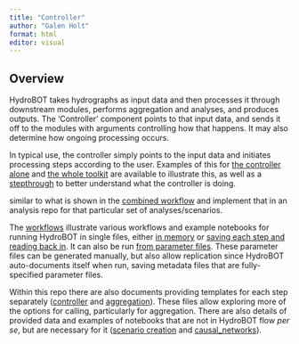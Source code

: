 ```yaml
---
title: "Controller"
author: "Galen Holt"
format: html
editor: visual
---
```


## Overview

HydroBOT takes hydrographs as input data and then processes it through downstream modules, performs aggregation and analyses, and produces outputs. The 'Controller' component points to that input data, and sends it off to the modules with arguments controlling how that happens. It may also determine how ongoing processing occurs.

In typical use, the controller simply points to the input data and initiates processing steps according to the user. Examples of this for [the controller alone](controller_ewr_wrapped.qmd) and [the whole toolkit](../workflows/workflow_overview.qmd) are available to illustrate this, as well as a [stepthrough](controller_ewr_stepthrough.qmd) to better understand what the controller is doing.

similar to what is shown in the [combined workflow](../workflows/workflow_overview.qmd) and implement that in an analysis repo for that particular set of analyses/scenarios.

The [workflows](../workflows/workflow_overview.qmd) illustrate various workflows and example notebooks for running HydroBOT in single files, either [in memory](../workflows/workflow_in_memory) or [saving each step and reading back in](../workflows/workflow_save_steps.qmd). It can also be run [from parameter files](../workflows/workflow_parameters.qmd). These parameter files can be generated manually, but also allow replication since HydroBOT auto-documents itself when run, saving metadata files that are fully-specified parameter files.

Within this repo there are also documents providing templates for each step separately ([controller](../controller/controller_overview.qmd) and [aggregation](../aggregator/aggregation_overview.qmd)). These files allow exploring more of the options for calling, particularly for aggregation. There are also details of provided data and examples of notebooks that are not in HydroBOT flow *per se*, but are necessary for it ([scenario creation](../provided_data/scenario_creation.qmd) and [causal_networks](../provided_data/causal_overview.qmd)).
